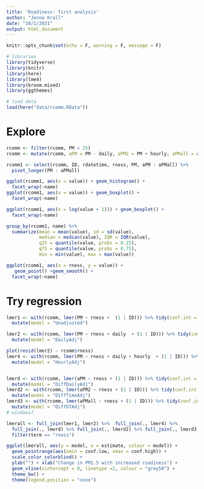 ```yaml
---
title: 'Roadiness: first analysis'
author: "Jenna Krall"
date: "10/1/2021"
output: html_document
---
```


```r
knitr::opts_chunk$set(echo = F, warning = F, message = F)
```

```r
# libraries
library(tidyverse)
library(knitr)
library(here)
library(lme4)
library(broom.mixed)
library(ggthemes)
```


```r
# load data
load(here("data/rcomm.RData"))
```

# Explore


```r
rcomm <- filter(rcomm, PM < 25)
rcomm <- mutate(rcomm, aPM = PM - daily, aPM2 = PM + hourly, aPMall = aPM + hourly)

rcomm1 <- select(rcomm, ID, rdatetime, rness, PM, aPM : aPMall) %>%
  pivot_longer(PM : aPMall)

```


```r
ggplot(rcomm1, aes(x = value)) + geom_histogram() +
  facet_wrap(~name)
ggplot(rcomm1, aes(x = value)) + geom_boxplot() +
  facet_wrap(~name)

ggplot(rcomm1, aes(x = log(value + 1))) + geom_boxplot() +
  facet_wrap(~name)

group_by(rcomm1, name) %>% 
  summarize(mean = mean(value), sd = sd(value),
            median = median(value), IQR = IQR(value),
            q25 = quantile(value, probs = 0.25), 
            q75 = quantile(value, probs = 0.75),
            min = min(value), max = max(value))
```

```r

ggplot(rcomm1, aes(x = rness, y = value)) +
   geom_point() +geom_smooth() +
  facet_wrap(~name)

```
# Try regression

```r
lmer1 <- with(rcomm, lmer(PM ~ rness +  (1 | ID))) %>% tidy(conf.int = T) %>%
  mutate(model = "Unadjusted")

lmer2 <- with(rcomm, lmer(PM ~ rness + daily  + (1 | ID))) %>% tidy(conf.int = T)%>%
  mutate(model = "DailyAdj")

plot(resid(lmer2) ~ rcomm$rness)
lmer4 <- with(rcomm, lmer(PM ~ rness + daily + hourly  + (1 | ID))) %>% tidy(conf.int = T)%>%
  mutate(model = "HourlyAdj")


lmerd <- with(rcomm, lmer(aPM ~ rness + (1 | ID))) %>% tidy(conf.int = T) %>%
  mutate(model = "DiffDailyAdj")
lmerd2 <- with(rcomm, lmer(aPM2 ~ rness + (1 | ID))) %>% tidy(conf.int = T) %>%
  mutate(model = "DiffTimeAdj")
lmerd3 <- with(rcomm, lmer(aPMall ~ rness + (1 | ID))) %>% tidy(conf.int = T) %>%
  mutate(model = "DiffDTAdj")
# windows?

lmerall <- full_join(lmer1, lmer2) %>%  full_join(., lmer4) %>%
  full_join(., lmerd) %>% full_join(., lmerd2) %>% full_join(., lmerd3) %>%
  filter(term == "rness")
```


```r
ggplot(lmerall, aes(y = model, x = estimate, colour = model)) + 
  geom_pointrange(aes(xmin = conf.low, xmax = conf.high)) +
  scale_color_colorblind() +
  ylab("") + xlab("Change in PM2.5 with increased roadiness") +
  geom_vline(xintercept = 0, linetype =2, colour = "grey50") +
  theme_bw() +
  theme(legend.position = "none")
```



